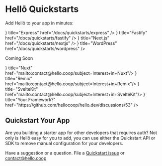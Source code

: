  
# Hellō Quickstarts

Add Hellō to your app in minutes:


<Cards>
  <Card icon={<ExpressIcon/>} title="Express" href="/docs/quickstarts/express" />
  <Card icon={<FastifyIcon/>} title="Fastify" href="/docs/quickstarts/fastify" />
  <Card icon={<NextIcon/>} title="Next.js" href="/docs/quickstarts/nextjs" />
  <Card icon={<WordPressIcon/>} title="WordPress" href="/docs/quickstarts/wordpress" />
</Cards>

Coming Soon

<Cards>
  <Card icon={<ErrorIcon/>} title="Nuxt" href="mailto:contact@hello.coop/subject=Interest+in+Nuxt"/>
  <Card icon={<ErrorIcon/>} title="Remix" href="mailto:contact@hello.coop/subject=Interest+in+Remix"/>
  <Card icon={<ErrorIcon/>} title="SvelteKit" href="mailto:contact@hello.coop/subject=Interest+in+SvelteKit"/>
  <Card icon={<RequestIcon/>} title="Your Framework?" href="https://github.com/hellocoop/hello.dev/discussions/53" />
</Cards>



## Quickstart Your App

Are you building a starter app for other developers that requires auth? Not only is Hellō easy for you to add, you can use either the Quickstart API or SDK to remove manual configuration for your developers. 

Have a suggestion or a question. File a [Quickstart issue](https://github.com/hellocoop/quickstart/issues) or [contact@hello.coop](mailto:contact@hello.coop?subject=Hellō+Plug-in+Inquiry)